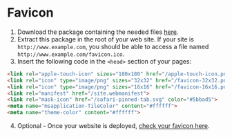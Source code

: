 
<Meta
  title="Foundations/Favicon"
/>

<a href="../../../../static/favicon_package_bds.zip"></a>

# Favicon
1.  Download the package containing the needed files <a href="./favicon_package_bds.zip" target="_blank">here</a>.
2.  Extract this package in the root of your web site. If your site is `http://www.example.com`, you should be able to access a file named `http://www.example.com/favicon.ico`.
3.  Insert the following code in the `<head>` section of your pages:
```html
<link rel="apple-touch-icon" sizes="180x180" href="/apple-touch-icon.png">
<link rel="icon" type="image/png" sizes="32x32" href="/favicon-32x32.png">
<link rel="icon" type="image/png" sizes="16x16" href="/favicon-16x16.png">
<link rel="manifest" href="/site.webmanifest">
<link rel="mask-icon" href="/safari-pinned-tab.svg" color="#5bbad5">
<meta name="msapplication-TileColor" content="#ffffff">
<meta name="theme-color" content="#ffffff">
```
4.  Optional - Once your website is deployed, [check your favicon here](https://realfavicongenerator.net/favicon_checker#.YoyjF3ZBwuU).
